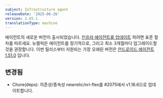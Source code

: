 ```yaml
---
subject: Infrastructure agent
releaseDate: '2025-06-26'
version: 1.65.1
translationType: machine
---
```


에이전트의 새로운 버전이 출시되었습니다. [인프라 에이전트를 업데이트](https://docs.newrelic.com/docs/infrastructure/install-configure-manage-infrastructure/update-or-uninstall/update-infrastructure-agent) 하려면 표준 절차를 따르세요. 뉴렐릭은 에이전트를 정기적으로, 그리고 최소 3개월마다 업그레이드할 것을 권장합니다. 이번 릴리스부터 지원되는 가장 오래된 버전은 [안드로이드 에이전트 1.51.0](https://docs.newrelic.com/docs/release-notes/infrastructure-release-notes/infrastructure-agent-release-notes/new-relic-infrastructure-agent-1510/) 입니다.

## 변경됨

* Chore(deps): 의존성/종속성 newrelic/nri-flex를 #2075에서 v1.16.6으로 업데이트합니다.